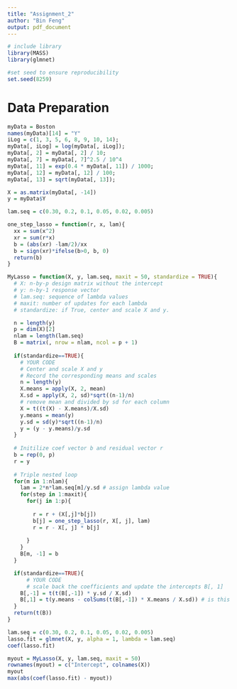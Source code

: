 ```yaml
---
title: "Assignment_2"
author: "Bin Feng"
output: pdf_document
---
```

```r
# include library
library(MASS)
library(glmnet)

#set seed to ensure reproducibility
set.seed(8259)
```

# Data Preparation
```r
myData = Boston
names(myData)[14] = "Y"
iLog = c(1, 3, 5, 6, 8, 9, 10, 14);
myData[, iLog] = log(myData[, iLog]);
myData[, 2] = myData[, 2] / 10;
myData[, 7] = myData[, 7]^2.5 / 10^4
myData[, 11] = exp(0.4 * myData[, 11]) / 1000;
myData[, 12] = myData[, 12] / 100;
myData[, 13] = sqrt(myData[, 13]);

X = as.matrix(myData[, -14])
y = myData$Y

lam.seq = c(0.30, 0.2, 0.1, 0.05, 0.02, 0.005)
```

```r
one_step_lasso = function(r, x, lam){
  xx = sum(x^2)
  xr = sum(r*x)
  b = (abs(xr) -lam/2)/xx
  b = sign(xr)*ifelse(b>0, b, 0)
  return(b)
}

MyLasso = function(X, y, lam.seq, maxit = 50, standardize = TRUE){
  # X: n-by-p design matrix without the intercept
  # y: n-by-1 response vector
  # lam.seq: sequence of lambda values
  # maxit: number of updates for each lambda
  # standardize: if True, center and scale X and y. 

  n = length(y)
  p = dim(X)[2]
  nlam = length(lam.seq)
  B = matrix(, nrow = nlam, ncol = p + 1)
  
  if(standardize==TRUE){
    # YOUR CODE
    # Center and scale X and y
    # Record the corresponding means and scales
    n = length(y)
    X.means = apply(X, 2, mean)
    X.sd = apply(X, 2, sd)*sqrt((n-1)/n)
    # remove mean and divided by sd for each column
    X = t((t(X) - X.means)/X.sd)  
    y.means = mean(y)
    y.sd = sd(y)*sqrt((n-1)/n)
    y = (y - y.means)/y.sd 
  }
  
  # Initilize coef vector b and residual vector r
  b = rep(0, p)
  r = y
  
  # Triple nested loop
  for(m in 1:nlam){
    lam = 2*n*lam.seq[m]/y.sd # assign lambda value
    for(step in 1:maxit){
      for(j in 1:p){
  
        r = r + (X[,j]*b[j])
        b[j] = one_step_lasso(r, X[, j], lam)
        r = r - X[, j] * b[j]
  
      }
    }
    B[m, -1] = b
  }

  if(standardize==TRUE){
      # YOUR CODE
      # scale back the coefficients and update the intercepts B[, 1]
    B[,-1] = t(t(B[,-1]) * y.sd / X.sd)
    B[,1] = t(y.means - colSums(t(B[,-1]) * X.means / X.sd)) # is this correct??
  }
  return(t(B))
}
```

```r
lam.seq = c(0.30, 0.2, 0.1, 0.05, 0.02, 0.005)
lasso.fit = glmnet(X, y, alpha = 1, lambda = lam.seq)
coef(lasso.fit)

myout = MyLasso(X, y, lam.seq, maxit = 50)
rownames(myout) = c("Intercept", colnames(X))
myout
max(abs(coef(lasso.fit) - myout))
```